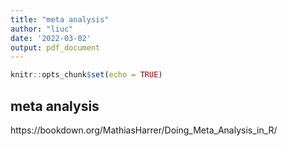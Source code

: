 ```yaml
---
title: "meta analysis"
author: "liuc"
date: '2022-03-02'
output: pdf_document
---
```


```r
knitr::opts_chunk$set(echo = TRUE)
```

## meta analysis

https://bookdown.org/MathiasHarrer/Doing_Meta_Analysis_in_R/
